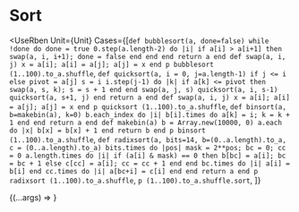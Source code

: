 # Sort


<UseRben Unit={Unit} Cases={[`
def bubblesort(a, done=false)
    while !done do
        done = true
        0.step(a.length-2) do |i|
            if a[i] > a[i+1] then swap(a, i, i+1); done = false end
        end
    end
    return a
end
def swap(a, i, j)
    x = a[i]; a[i] = a[j]; a[j] = x
end
p bubblesort (1..100).to_a.shuffle
`, `
def quicksort(a, i = 0, j=a.length-1)
    if j <= i
    else
        pivot = a[j]
        s = i
        i.step(j-1) do |k|
            if a[k] <= pivot then swap(a, s, k); s = s + 1 end
        end
        swap(a, j, s)
        quicksort(a, i, s-1)
        quicksort(a, s+1, j)
    end
    return a
end
def swap(a, i, j)
    x = a[i]; a[i] = a[j]; a[j] = x
end
p quicksort (1..100).to_a.shuffle
`, `
def binsort(a, b=makebin(a), k=0)
    b.each_index do |i|
        b[i].times do a[k] = i; k = k + 1 end
    end
    return a
end
def makebin(a)
    b = Array.new(10000, 0)
    a.each do |x| b[x] = b[x] + 1 end
    return b
end
p binsort (1..100).to_a.shuffle
`, `
def radixsort(a, bits=14, b=(0..a.length).to_a, c = (0..a.length).to_a)
    bits.times do |pos|
        mask = 2**pos; bc = 0; cc = 0
        a.length.times do |i|
            if (a[i] & mask) == 0 then
                b[bc] = a[i]; bc = bc + 1
            else
                c[cc] = a[i]; cc = cc + 1
            end
        end
        bc.times do |i| a[i] = b[i] end
        cc.times do |i| a[bc+i] = c[i] end
    end
    return a
end
p radixsort (1..100).to_a.shuffle
`, `
p (1..100).to_a.shuffle.sort
`,
]}
>
{(...args) =>
  <Edit key={args[1]} args={args} />
}
</UseRben>
